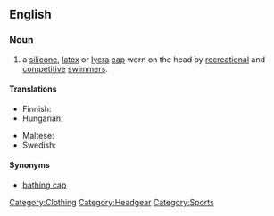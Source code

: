 ==English==

===Noun===
{{en-noun|sg=[[swim]] [[cap]]}}

# a [[silicone]], [[latex]] or [[Lycra|lycra]] [[cap]] worn on the head by [[recreation]]al and [[competitive]] [[swimmer]]s.

====Translations====
{{trans-top|a silicone, latex or lycra cap worn on the head}}
* Finnish: {{t|fi|uimalakki}}
* Hungarian: {{t-|hu|úszósapka}}
{{trans-mid}}
* Maltese: {{t-|mt|kappa|f|xs=Maltese}}
* Swedish: {{t-|sv|badmössa|c}}
{{trans-bottom}}

====Synonyms====
* [[bathing cap]]

[[Category:Clothing]]
[[Category:Headgear]]
[[Category:Sports]]